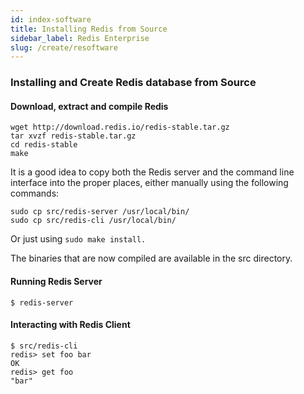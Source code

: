```yaml
---
id: index-software
title: Installing Redis from Source
sidebar_label: Redis Enterprise
slug: /create/resoftware
---
```



### Installing and Create Redis database from Source


#### Download, extract and compile Redis
 
```
wget http://download.redis.io/redis-stable.tar.gz
tar xvzf redis-stable.tar.gz
cd redis-stable
make
```

It is a good idea to copy both the Redis server and the command line interface into the proper places, either manually using the following commands:

```
sudo cp src/redis-server /usr/local/bin/
sudo cp src/redis-cli /usr/local/bin/
```
Or just using ```sudo make install.```

The binaries that are now compiled are available in the src directory. 


#### Running Redis Server
 
```
$ redis-server
```

#### Interacting with Redis Client

```
$ src/redis-cli
redis> set foo bar
OK
redis> get foo
"bar"
```



